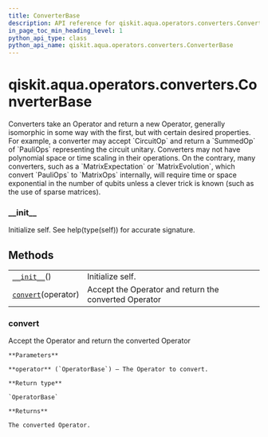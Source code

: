```yaml
---
title: ConverterBase
description: API reference for qiskit.aqua.operators.converters.ConverterBase
in_page_toc_min_heading_level: 1
python_api_type: class
python_api_name: qiskit.aqua.operators.converters.ConverterBase
---
```


# qiskit.aqua.operators.converters.ConverterBase

<Class id="qiskit.aqua.operators.converters.ConverterBase" isDedicatedPage={true} github="https://github.com/qiskit-community/qiskit-aqua/tree/stable/0.9/qiskit/aqua/operators/converters/converter_base.py" signature="ConverterBase" modifiers="class">
  Converters take an Operator and return a new Operator, generally isomorphic in some way with the first, but with certain desired properties. For example, a converter may accept `CircuitOp` and return a `SummedOp` of `PauliOps` representing the circuit unitary. Converters may not have polynomial space or time scaling in their operations. On the contrary, many converters, such as a `MatrixExpectation` or `MatrixEvolution`, which convert `PauliOps` to `MatrixOps` internally, will require time or space exponential in the number of qubits unless a clever trick is known (such as the use of sparse matrices).

  ### \_\_init\_\_

  <Function id="qiskit.aqua.operators.converters.ConverterBase.__init__" signature="__init__()">
    Initialize self. See help(type(self)) for accurate signature.
  </Function>

  ## Methods

  |                                                                                                                                         |                                                       |
  | --------------------------------------------------------------------------------------------------------------------------------------- | ----------------------------------------------------- |
  | [`__init__`](#qiskit.aqua.operators.converters.ConverterBase.__init__ "qiskit.aqua.operators.converters.ConverterBase.__init__")()      | Initialize self.                                      |
  | [`convert`](#qiskit.aqua.operators.converters.ConverterBase.convert "qiskit.aqua.operators.converters.ConverterBase.convert")(operator) | Accept the Operator and return the converted Operator |

  ### convert

  <Function id="qiskit.aqua.operators.converters.ConverterBase.convert" signature="convert(operator)" modifiers="abstract">
    Accept the Operator and return the converted Operator

    **Parameters**

    **operator** (`OperatorBase`) – The Operator to convert.

    **Return type**

    `OperatorBase`

    **Returns**

    The converted Operator.
  </Function>
</Class>

